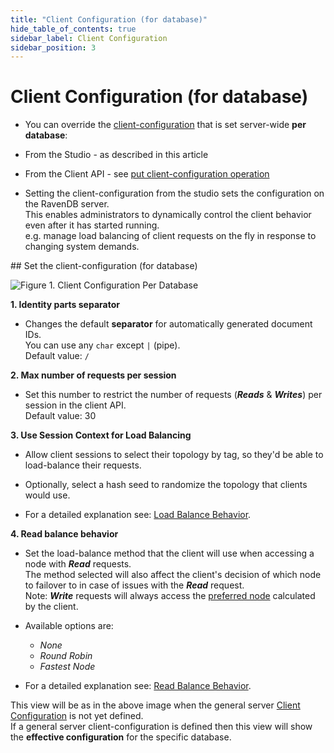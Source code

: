 ```yaml
---
title: "Client Configuration (for database)"
hide_table_of_contents: true
sidebar_label: Client Configuration
sidebar_position: 3
---
```



# Client Configuration (for database)
<Admonition type="note" title="Note">

* You can override the [client-configuration](../../../studio/server/client-configuration.mdx) that is set server-wide __per database__:
  
 * From the Studio - as described in this article
 * From the Client API - see [put client-configuration operation](../../../client-api/operations/server-wide/configuration/put-serverwide-client-configuration.mdx#put-client-configuration-(server-wide))

* Setting the client-configuration from the studio sets the configuration on the RavenDB server.  
  This enables administrators to dynamically control the client behavior even after it has started running.  
  e.g. manage load balancing of client requests on the fly in response to changing system demands.

</Admonition>
## Set the client-configuration (for database)

![Figure 1. Client Configuration Per Database](./assets/client-configuration-database-1.png)


**1. Identity parts separator**  

  * Changes the default **separator** for automatically generated document IDs.  
    You can use any `char` except `|` (pipe).  
    Default value: `/`  

**2. Max number of requests per session**  

  * Set this number to restrict the number of requests (***Reads*** & ***Writes***) per session in the client API.  
    Default value: 30  

**3. Use Session Context for Load Balancing**  

  * Allow client sessions to select their topology by tag, 
    so they'd be able to load-balance their requests.  
  
  * Optionally, select a hash seed to randomize the topology that clients would use.

  * For a detailed explanation see: [Load Balance Behavior](../../../client-api/configuration/load-balance/load-balance-behavior.mdx).

**4. Read balance behavior**  

  * Set the load-balance method that the client will use when accessing a node with ***Read*** requests.  
    The method selected will also affect the client's decision of which node to failover to in case of issues with the ***Read*** request.  
    Note: ***Write*** requests will always access the [preferred node](../../../client-api/configuration/load-balance/overview.mdx#the-preferred-node) calculated by the client.  

  * Available options are:  
     * _None_  
     * _Round Robin_  
     * _Fastest Node_  

  * For a detailed explanation see: [Read Balance Behavior](../../../client-api/configuration/load-balance/read-balance-behavior.mdx).  



<Admonition type="info" title="Note" id="note" href="#note">

This view will be as in the above image when the general server [Client Configuration](../../../studio/server/client-configuration.mdx) is not yet defined.  
If a general server client-configuration is defined then this view will show the __effective configuration__ for the specific database.

</Admonition>


